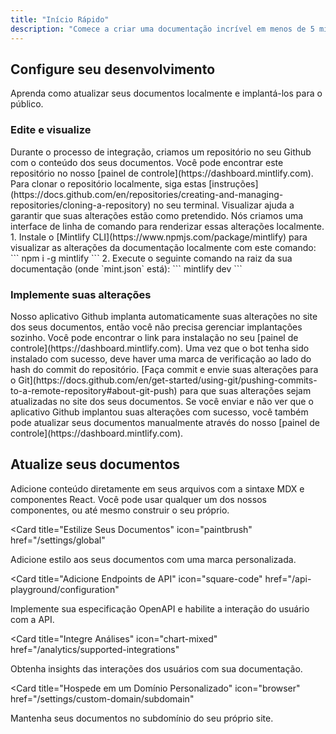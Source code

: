 ```yaml
---
title: "Início Rápido"
description: "Comece a criar uma documentação incrível em menos de 5 minutos"
---
```


## Configure seu desenvolvimento

Aprenda como atualizar seus documentos localmente e implantá-los para o público.

### Edite e visualize

<AccordionGroup>
  <Accordion icon="github" title="Clone seus documentos localmente">
    Durante o processo de integração, criamos um repositório no seu Github com o
    conteúdo dos seus documentos. Você pode encontrar este repositório no nosso
    [painel de controle](https://dashboard.mintlify.com). Para clonar o
    repositório localmente, siga estas
    [instruções](https://docs.github.com/en/repositories/creating-and-managing-repositories/cloning-a-repository)
    no seu terminal.
  </Accordion>
  <Accordion icon="rectangle-terminal" title="Visualize alterações">
    Visualizar ajuda a garantir que suas alterações estão como pretendido. Nós
    criamos uma interface de linha de comando para renderizar essas alterações
    localmente. 1. Instale o [Mintlify
    CLI](https://www.npmjs.com/package/mintlify) para visualizar as alterações
    da documentação localmente com este comando: ``` npm i -g mintlify ``` 2.
    Execute o seguinte comando na raiz da sua documentação (onde `mint.json`
    está): ``` mintlify dev ```
  </Accordion>
</AccordionGroup>

### Implemente suas alterações

<AccordionGroup>

<Accordion icon="message-bot" title="Instale nosso aplicativo Github">
  Nosso aplicativo Github implanta automaticamente suas alterações no site dos
  seus documentos, então você não precisa gerenciar implantações sozinho. Você
  pode encontrar o link para instalação no seu [painel de
  controle](https://dashboard.mintlify.com). Uma vez que o bot tenha sido
  instalado com sucesso, deve haver uma marca de verificação ao lado do hash do
  commit do repositório.
</Accordion>
<Accordion icon="rocket" title="Envie suas alterações">
  [Faça commit e envie suas alterações para o
  Git](https://docs.github.com/en/get-started/using-git/pushing-commits-to-a-remote-repository#about-git-push)
  para que suas alterações sejam atualizadas no site dos seus documentos. Se
  você enviar e não ver que o aplicativo Github implantou suas alterações com
  sucesso, você também pode atualizar seus documentos manualmente através do
  nosso [painel de controle](https://dashboard.mintlify.com).
</Accordion>

</AccordionGroup>

## Atualize seus documentos

Adicione conteúdo diretamente em seus arquivos com a sintaxe MDX e componentes React. Você pode usar qualquer um dos nossos componentes, ou até mesmo construir o seu próprio.

<CardGroup>

<Card
  title="Estilize Seus Documentos"
  icon="paintbrush"
  href="/settings/global"
>
  Adicione estilo aos seus documentos com uma marca personalizada.
</Card>

<Card
  title="Adicione Endpoints de API"
  icon="square-code"
  href="/api-playground/configuration"
>
  Implemente sua especificação OpenAPI e habilite a interação do usuário com a
  API.
</Card>

<Card
  title="Integre Análises"
  icon="chart-mixed"
  href="/analytics/supported-integrations"
>
  Obtenha insights das interações dos usuários com sua documentação.
</Card>

<Card
  title="Hospede em um Domínio Personalizado"
  icon="browser"
  href="/settings/custom-domain/subdomain"
>
  Mantenha seus documentos no subdomínio do seu próprio site.
</Card>

</CardGroup>
